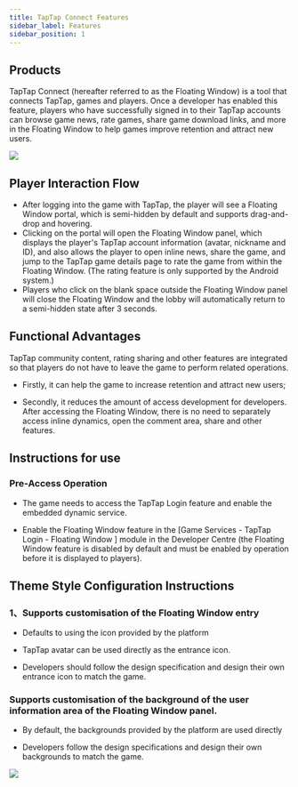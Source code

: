 ```yaml
---
title: TapTap Connect Features
sidebar_label: Features
sidebar_position: 1
---
```


## Products
TapTap Connect (hereafter referred to as the Floating Window) is a tool that connects TapTap, games and players. Once a developer has enabled this feature, players who have successfully signed in to their TapTap accounts can browse game news, rate games, share game download links, and more in the Floating Window to help games improve retention and attract new users.

![](https://capacity-files.lcfile.com/NiPOqorbHRaoXCJvgoAmJzXXvKwJnMCU/461703147053_.pic_hd.jpg)


## Player Interaction Flow

- After logging into the game with TapTap, the player will see a Floating Window portal, which is semi-hidden by default and supports drag-and-drop and hovering.
- Clicking on the portal will open the Floating Window panel, which displays the player's TapTap account information (avatar, nickname and ID), and also allows the player to open inline news, share the game, and jump to the TapTap game details page to rate the game from within the Floating Window. (The rating feature is only supported by the Android system.)
- Players who click on the blank space outside the Floating Window panel will close the Floating Window and the lobby will automatically return to a semi-hidden state after 3 seconds.

## Functional Advantages

TapTap community content, rating sharing and other features are integrated so that players do not have to leave the game to perform related operations.

- Firstly, it can help the game to increase retention and attract new users;

- Secondly, it reduces the amount of access development for developers. After accessing the Floating Window, there is no need to separately access inline dynamics, open the comment area, share and other features.

## Instructions for use

### Pre-Access Operation
- The game needs to access the TapTap Login feature and enable the embedded dynamic service.

- Enable the Floating Window feature in the [Game Services - TapTap Login - Floating Window ] module in the Developer Centre (the Floating Window feature is disabled by default and must be enabled by operation before it is displayed to players).

## Theme Style Configuration Instructions

### 1、Supports customisation of the Floating Window entry

- Defaults to using the icon provided by the platform

- TapTap avatar can be used directly as the entrance icon.

- Developers should follow the design specification and design their own entrance icon to match the game.

### Supports customisation of the background of the user information area of the Floating Window panel.

- By default, the backgrounds provided by the platform are used directly

- Developers follow the design specifications and design their own backgrounds to match the game.

![](https://capacity-files.lcfile.com/FbnCykRXSvU2UW9roMmF1Npta6pguw1I/451703147034_.pic_hd.jpg)
